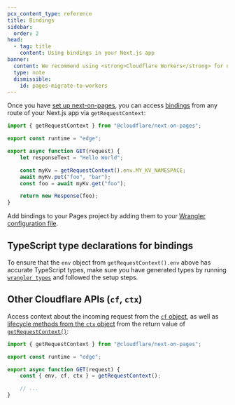 ```yaml
---
pcx_content_type: reference
title: Bindings
sidebar:
  order: 2
head:
  - tag: title
    content: Using bindings in your Next.js app
banner:
  content: We recommend using <strong>Cloudflare Workers</strong> for new projects. For existing Pages projects, see our <a href="/workers/static-assets/migrate-from-pages/">migration guide</a> and <a href="/workers/static-assets/migrate-from-pages/#compatibility-matrix">compatibility matrix</a>.
  type: note
  dismissible:
    id: pages-migrate-to-workers
---
```


Once you have [set up next-on-pages](/pages/framework-guides/nextjs/ssr/get-started/), you can access [bindings](/workers/runtime-apis/bindings/) from any route of your Next.js app via `getRequestContext`:

```js
import { getRequestContext } from "@cloudflare/next-on-pages";

export const runtime = "edge";

export async function GET(request) {
	let responseText = "Hello World";

	const myKv = getRequestContext().env.MY_KV_NAMESPACE;
	await myKv.put("foo", "bar");
	const foo = await myKv.get("foo");

	return new Response(foo);
}
```

Add bindings to your Pages project by adding them to your [Wrangler configuration file](/pages/functions/wrangler-configuration/).

## TypeScript type declarations for bindings

To ensure that the `env` object from `getRequestContext().env` above has accurate TypeScript types, make sure you have generated types by running [`wrangler types`](/workers/languages/typescript/#generate-types) and followed the setup steps.

## Other Cloudflare APIs (`cf`, `ctx`)

Access context about the incoming request from the [`cf` object](/workers/runtime-apis/request/#incomingrequestcfproperties), as well as [lifecycle methods from the `ctx` object](/workers/runtime-apis/handlers/fetch/) from the return value of [`getRequestContext()`](https://github.com/cloudflare/next-on-pages/blob/main/packages/next-on-pages/src/api/getRequestContext.ts):

```js
import { getRequestContext } from "@cloudflare/next-on-pages";

export const runtime = "edge";

export async function GET(request) {
	const { env, cf, ctx } = getRequestContext();

	// ...
}
```
